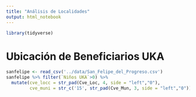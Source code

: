 ```yaml
---
title: "Análisis de Localidades"
output: html_notebook
---
```


```r
library(tidyverse)
```


# Ubicación de Beneficiarios UKA
```r

sanfelipe <- read_csv('../data/San_Felipe_del_Progreso.csv') 
sanfelipe %>% filter(`Niños UKA`>0) %>%
  mutate(cve_locc = str_pad(Cve_Loc, 4, side = "left","0"),
         cve_muni = str_c('15', str_pad(Cve_Mun, 3, side = "left","0")))
         
```



